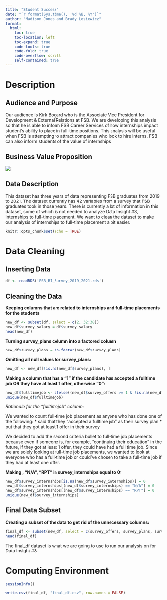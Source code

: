 ---
title: "Student Success"
date: "`r format(Sys.time(), '%d %B, %Y')`"
author: "Madison Jones and Brady Losiewicz"
format: 
  html:
    toc: true
    toc-location: left
    toc-expand: true
    code-tools: true 
    code-fold: true
    code-overflow: scroll
    self-contained: true
---

# **Description**

## Audience and Purpose

Our audience is Kirk Bogard who is the Associate Vice President for Development & External Relations at FSB. We are developing this analysis so that he is able to inform FSB Career Services of how internships impact student's ability to place in full-time positions. This analysis will be useful when FSB is attempting to attract companies who look to hire interns. FSB can also inform students of the value of internships


## Business Value Proposition

![](images/BVP Student Success.png)

## Data Description

This dataset has three years of data representing FSB graduates from 2019 to 2021. The dataset currently has 42 variables from a survey that FSB graduates took in those years. There is currently a lot of information in this dataset, some of which is not needed to analyze Data Insight #3, internships to full-time placement. We want to clean the dataset to make our analysis of internships to full-time placement a bit easier.


```{r setup, include=FALSE}
knitr::opts_chunk$set(echo = TRUE)
```

# **Data Cleaning**

## Inserting Data

```{r}
df <- readRDS('FSB_BI_Survey_2019_2021.rds')
```

## Cleaning the Data

**Keeping columns that are related to internships and full-time placements for the students**


```{r}
new_df <- subset(df, select = c(2, 32:38))
new_df$survey_salary = df$survey_salary
head(new_df)
```

**Turning survey_plans column into a factored column**

```{r}
new_df$survey_plans = as.factor(new_df$survey_plans)
```

**Omitting all null values for survey_plans:**

```{r}
new_df <- new_df[!is.na(new_df$survey_plans), ]
```

**Making a column that has a "1" if the candidate has accepted a fulltime job OR they have at least 1 offer, otherwise "0":**

```{r}
new_df$fulltimejob <- ifelse((new_df$survey_offers >= 1 & !is.na(new_df$survey_offers) ) | new_df$survey_plans == "accepted fulltime job", 1, 0)
unique(new_df$fulltimejob)
```

*Rationale for the "fulltimejob" column:*

We wanted to count full-time job placement as anyone who has done one of the following: \* said that they "accepted a fulltime job" as their survey plan \* put that they got at least 1 offer in their survey

We decided to add the second criteria bullet to full-time job placements because even if someone is, for example, "continuing their education" in the future, if they got at least 1 offer, they could have had a full time job. Since we are solely looking at full-time job placements, we wanted to look at everyone who has a full-time job or could've chosen to take a full-time job if they had at least one offer.


**Making <NA>, "N/A", "RPT" in survey_internships equal to 0:**

```{r}
new_df$survey_internships[is.na(new_df$survey_internships)] = 0
new_df$survey_internships[(new_df$survey_internships) == "N/A"] = 0
new_df$survey_internships[(new_df$survey_internships) == "RPT"] = 0
unique(new_df$survey_internships)
```

## Final Data Subset

**Creating a subset of the data to get rid of the unnecessary columns:**

```{r}
final_df <- subset(new_df, select = c(survey_offers, survey_plans, survey_salary, fulltimejob, survey_internships, major1))
head(final_df)
```

The final_df dataset is what we are going to use to run our analysis on for Data Insight #3

# **Computing Environment**
```{r}
sessionInfo()
```

```{r}
write.csv(final_df, "final_df.csv", row.names = FALSE)
```


